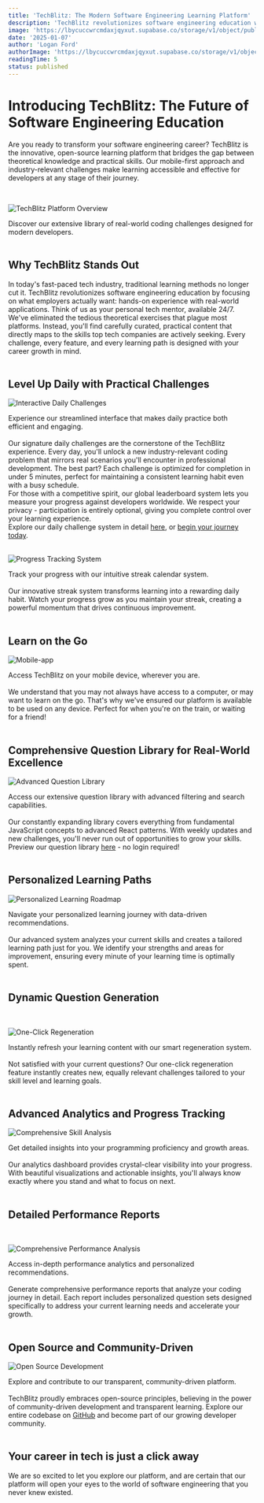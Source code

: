 ```yaml
---
title: 'TechBlitz: The Modern Software Engineering Learning Platform'
description: 'TechBlitz revolutionizes software engineering education with practical coding challenges, personalized learning paths, and real-world challenges.'
image: 'https://lbycuccwrcmdaxjqyxut.supabase.co/storage/v1/object/public/blog-images/Screenshot%202025-01-07%20at%2023.38.46.png?t=2025-01-07T23%3A38%3A52.593Z'
date: '2025-01-07'
author: 'Logan Ford'
authorImage: 'https://lbycuccwrcmdaxjqyxut.supabase.co/storage/v1/object/public/user-profile-pictures/3a57d7e8-8b80-483b-93d0-70fe1f06b0c0/logo.png?u=1l5im5h5n6e5'
readingTime: 5
status: published
---
```



# Introducing TechBlitz: The Future of Software Engineering Education

Are you ready to transform your software engineering career? TechBlitz is the innovative, open-source learning platform that bridges the gap between theoretical knowledge and practical skills. Our mobile-first approach and industry-relevant challenges make learning accessible and effective for developers at any stage of their journey.

<br />

![TechBlitz Platform Overview](https://lbycuccwrcmdaxjqyxut.supabase.co/storage/v1/object/public/blog-images/all-questions-image-2.png)
<div className="text-center text-xs mt-2">
    Discover our extensive library of real-world coding challenges designed for modern developers.
</div>

<br />

## Why TechBlitz Stands Out

<div className="mt-2">
In today's fast-paced tech industry, traditional learning methods no longer cut it. TechBlitz revolutionizes software engineering education by focusing on what employers actually want: hands-on experience with real-world applications. Think of us as your personal tech mentor, available 24/7.
</div>

<div className="mt-2">
We've eliminated the tedious theoretical exercises that plague most platforms. Instead, you'll find carefully curated, practical content that directly maps to the skills top tech companies are actively seeking. Every challenge, every feature, and every learning path is designed with your career growth in mind.
</div>

<br />

## Level Up Daily with Practical Challenges

![Interactive Daily Challenges](https://lbycuccwrcmdaxjqyxut.supabase.co/storage/v1/object/public/blog-images/daily-question-image.png?t=2025-01-07T22%3A47%3A17.467Z)
<div className="text-center text-xs mt-2">
    Experience our streamlined interface that makes daily practice both efficient and engaging.
</div>

<br />

<div className="mt-2">
Our signature daily challenges are the cornerstone of the TechBlitz experience. Every day, you'll unlock a new industry-relevant coding problem that mirrors real scenarios you'll encounter in professional development. The best part? Each challenge is optimized for completion in under 5 minutes, perfect for maintaining a consistent learning habit even with a busy schedule.
</div>

<div className="mt-4">
For those with a competitive spirit, our global leaderboard system lets you measure your progress against developers worldwide. We respect your privacy - participation is entirely optional, giving you complete control over your learning experience.
</div>

<div className="mt-4">
Explore our daily challenge system in detail <a href="/features/daily-challenges" aria-label="Navigate to Daily Challenges" className="text-accent">here</a>, or <a href="/signup" aria-label="Navigate to Signup" className="text-accent">begin your journey today</a>.
</div>

<br />

![Progress Tracking System](https://lbycuccwrcmdaxjqyxut.supabase.co/storage/v1/object/public/blog-images/daily-streak-calendar.png?t=2025-01-07T22%3A53%3A28.405Z)
<div className="text-center text-xs mt-2">
    Track your progress with our intuitive streak calendar system.
</div>

<br />

<div className="mt-4">
Our innovative streak system transforms learning into a rewarding daily habit. Watch your progress grow as you maintain your streak, creating a powerful momentum that drives continuous improvement.
</div>

<br />

## Learn on the Go

![Mobile-app](https://lbycuccwrcmdaxjqyxut.supabase.co/storage/v1/object/public/blog-images/mobile-learning.png?t=2025-01-07T23%3A23%3A37.848Z)
<div className="text-center text-xs mt-2">
    Access TechBlitz on your mobile device, wherever you are.
</div>

<br />

<div className="mt-2">
We understand that you may not always have access to a computer, or may want to learn on the go. That's why we've ensured our platform is available to be used on any device. 
Perfect for when you're on the train, or waiting for a friend!
</div>

<br />

## Comprehensive Question Library for Real-World Excellence

![Advanced Question Library](https://lbycuccwrcmdaxjqyxut.supabase.co/storage/v1/object/public/blog-images/all-questions-image-2.png)
<div className="text-center text-xs mt-2">
    Access our extensive question library with advanced filtering and search capabilities.
</div>

<br />

<div className="mt-2">
Our constantly expanding library covers everything from fundamental JavaScript concepts to advanced React patterns. With weekly updates and new challenges, you'll never run out of opportunities to grow your skills.
</div>

<div className="mt-4">
Preview our question library <a href="/questions" target="_blank" className="text-accent">here</a> - no login required!
</div>

<br />

## Personalized Learning Paths

![Personalized Learning Roadmap](https://lbycuccwrcmdaxjqyxut.supabase.co/storage/v1/object/public/blog-images/roadmap-uid-page.png?t=2025-01-07T23%3A00%3A48.864Z)
<div className="text-center text-xs mt-2">
    Navigate your personalized learning journey with data-driven recommendations.
</div>

<br />

<div className="mt-2">
Our advanced system analyzes your current skills and creates a tailored learning path just for you. We identify your strengths and areas for improvement, ensuring every minute of your learning time is optimally spent.
</div>

<br />

## Dynamic Question Generation

<br />

![One-Click Regeneration](https://lbycuccwrcmdaxjqyxut.supabase.co/storage/v1/object/public/blog-images/roadmap-regenerate.png?t=2025-01-07T23%3A05%3A07.699Z)
<div className="text-center text-xs mt-2">
    Instantly refresh your learning content with our smart regeneration system.
</div>

<br />

<div className="mt-2">
Not satisfied with your current questions? Our one-click regeneration feature instantly creates new, equally relevant challenges tailored to your skill level and learning goals.
</div>

<br />

## Advanced Analytics and Progress Tracking

![Comprehensive Skill Analysis](https://lbycuccwrcmdaxjqyxut.supabase.co/storage/v1/object/public/blog-images/stats-overview-page.png?t=2025-01-07T23%3A07%3A17.714Z)
<div className="text-center text-xs mt-2">
Get detailed insights into your programming proficiency and growth areas.
</div>

<br />

<div className="mt-2">
Our analytics dashboard provides crystal-clear visibility into your progress. With beautiful visualizations and actionable insights, you'll always know exactly where you stand and what to focus on next.
</div>

<br />

## Detailed Performance Reports

<br />

![Comprehensive Performance Analysis](https://lbycuccwrcmdaxjqyxut.supabase.co/storage/v1/object/public/blog-images/stats-report-page.png?t=2025-01-07T23%3A11%3A11.111Z)
<div className="text-center text-xs mt-2">
    Access in-depth performance analytics and personalized recommendations.
</div>

<br />

<div className="mt-2">
Generate comprehensive performance reports that analyze your coding journey in detail. Each report includes personalized question sets designed specifically to address your current learning needs and accelerate your growth.
</div>

<br />

## Open Source and Community-Driven

![Open Source Development](https://lbycuccwrcmdaxjqyxut.supabase.co/storage/v1/object/public/blog-images/open-source-img.png?t=2025-01-07T23%3A19%3A23.387Z)
<div className="text-center text-xs mt-2">
    Explore and contribute to our transparent, community-driven platform.
</div>

<br />

<div className="mt-2">
TechBlitz proudly embraces open-source principles, believing in the power of community-driven development and transparent learning. Explore our entire codebase on <a href="https://github.com/techblitzdev/TechBlitz" target="_blank" className="text-accent">GitHub</a> and become part of our growing developer community.
</div>

<br />

## Your career in tech is just a click away

We are so excited to let you explore our platform, and are certain that our platform will open your eyes to the world of software engineering that you never knew existed.

